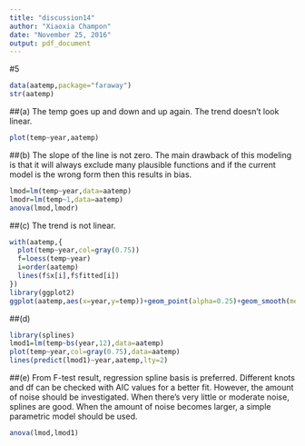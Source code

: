 ---
title: "discussion14"
author: "Xiaoxia Champon"
date: "November 25, 2016"
output: pdf_document
---
#5
```{r include=FALSE}
data(aatemp,package="faraway")
str(aatemp)
```
##(a) The temp goes up and down and up again. The trend doesn't look linear.
```{r}
plot(temp~year,aatemp)
```
##(b) The slope of the line is not zero. The main drawback of this modeling is that it will always exclude many plausible functions and if the current model is the wrong form then this results in bias.
```{r}
lmod=lm(temp~year,data=aatemp)
lmodr=lm(temp~1,data=aatemp)
anova(lmod,lmodr)
```

##(c) The trend is not linear.
```{r}
with(aatemp,{
  plot(temp~year,col=gray(0.75))
  f=loess(temp~year)
  i=order(aatemp)
  lines(f$x[i],f$fitted[i])
})
library(ggplot2)
ggplot(aatemp,aes(x=year,y=temp))+geom_point(alpha=0.25)+geom_smooth(method="loess")
```
##(d)
```{r}
library(splines)
lmod1=lm(temp~bs(year,12),data=aatemp)
plot(temp~year,col=gray(0.75),data=aatemp)
lines(predict(lmod1)~year,aatemp,lty=2)
```
 
##(e) From F-test result, regression spline basis is preferred. Different knots and df can be checked with AIC values for a better fit. However, the amount of noise should be investigated. When there's very little or moderate noise, splines are good. When the amount of noise becomes larger, a simple parametric model should be used.
```{r}
anova(lmod,lmod1)
```


